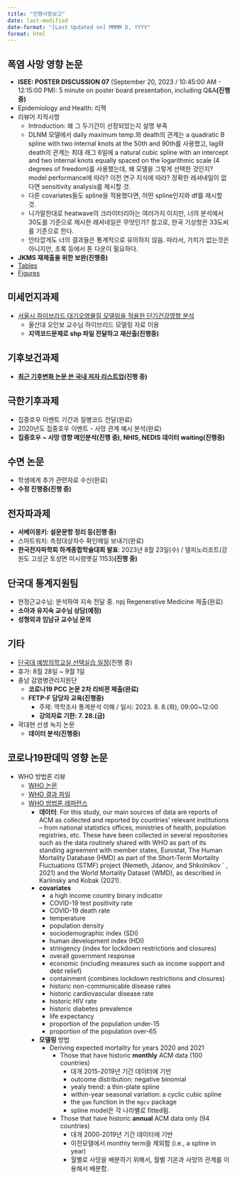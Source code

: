 ```yaml
---
title: "진행사항보고"
date: last-modified
date-format: "[Last Updated on] MMMM D, YYYY"
format: html
---
```


## 폭염 사망 영향 논문
-   **ISEE: POSTER DISCUSSION 07** (September 20, 2023 / 10:45:00 AM - 12:15:00 PM): 5 minute on poster board presentation, including Q&A**(진행 중)**
-   Epidemiology and Health: 리젝
-   리뷰어 지적사항
    -   Introduction: 왜 그 두기간이 선정되었는지 설명 부족
    -   DLNM 모델에서 daily maximum temp.와 death의 관계는 a quadratic B spline with two internal knots at the 50th and 90th를 사용했고, lag와 death의 관계는 최대 래그 6일에 a natural cubic spline with an intercept and two internal knots equally spaced on the logarithmic scale (4 degrees of freedom)를 사용했는데, 왜 모델을 그렇게 선택한 것인지? model performance에 따라? 이전 연구 지식에 따라? 정확한 레셔네일이 없다면 sensitivity analysis를 제시할 것.
    -   다른 covariates들도 spline을 적용했다면, 어떤 spline인지와 df를 제시할 것.
    -   니가말한대로 heatwave의 크라이터리아는 여러가지 이지만, 너의 분석에서 30도를 기준으로 제시한 레셔네일은 무엇인가? 참고로, 한국 기상청은 33도씨를 기준으로 한다.
    -   안타깝게도 너의 결과들은 통계적으로 유의하지 않음. 따라서, 가치가 없는것은 아니지만, 초록 등에서 톤 다운이 필요하다.
-   **JKMS 재제출을 위한 보완(진행중)**
  + [Tables](https://www.dropbox.com/scl/fi/kbupwho4hfwr9iwedq6b9/tables.docx?rlkey=h82ltto306i23vo3k0rmqs5nk&dl=0)
  + [Figures](https://www.dropbox.com/scl/fi/n6ouup84e1f1t8e8f4y8p/figures.pptx?rlkey=p0lubcl5cmkygw0qh63cevn2c&dl=0)

## 미세먼지과제
-   [서울시 하이브리드 대기오염물질 모델링을 적용한 단기건강영향 분석](https://www.dropbox.com/s/eobtjwmbm63w8jm/%EC%84%9C%EC%9A%B8%EC%8B%9C%20%ED%95%98%EC%9D%B4%EB%B8%8C%EB%A6%AC%EB%93%9C%20%EB%8C%80%EA%B8%B0%EC%98%A4%EC%97%BC%EB%AC%BC%EC%A7%88%20%EB%AA%A8%EB%8D%B8%EB%A7%81%EC%9D%84%20%EC%A0%81%EC%9A%A9%ED%95%9C%20%EB%8B%A8%EA%B8%B0%EA%B1%B4%EA%B0%95%EC%98%81%ED%96%A5%20%EB%B6%84%EC%84%9D.pptx?dl=0)
    -   울산대 오인보 교수님 하이브리드 모델링 자료 이용
    - **지역코드문제로 shp 파일 전달하고 재산출(진행중)**

## 기후보건과제
-   **[최근 기후변화 논문 쓴 국내 저자 리스트업](https://www.dropbox.com/s/zsce1r2lld7ym8m/search.xlsx?dl=0)(진행 중)**

## 극한기후과제
-   집중호우 이벤트 기간과 질병코드 전달(완료)
-   2020년도 집중호우 이벤트 - 사망 관계 예시 분석(완료)
- **집중호우 ~ 사망 영향 메인분석(진행 중), NHIS, NEDIS 데이터 waiting(진행중)**

## 수면 논문
-   학생에게 추가 관련자료 수신(완료)
-   **수정 진행중(진행 중)**

## 전자파과제
-   **서베이몽키: 설문문항 정리 등(진행 중)**
-   스마트워치: 측정대상자수 확인메일 보내기(완료)
-   **한국전자파학회 하계종합학술대회 발표**: 2023년 8월 23일(수) / 델피노리조트(강원도 고성군 토성면 미시령옛길 1153)**(진행 중)**

## 단국대 통계지원팀
-   현정근교수님: 분석하여 지속 전달 중. npj Regenerative Medicine 제출(완료)
- **소아과 유지숙 교수님 상담(예정)**
- **성형외과 임남규 교수님 문의**

## 기타
-   [단국대 예방의학교실 선택실습 일정](https://www.dropbox.com/s/f9vvrmn89g0x3jg/2023%20%EB%B3%B8%EA%B3%BC4%ED%95%99%EB%85%84%20%EC%98%88%EB%B0%A9%EC%9D%98%ED%95%99%EA%B3%BC%20%EC%84%A0%ED%83%9D%EC%8B%A4%EC%8A%B5%20%EC%9D%BC%EC%A0%95.hwp?dl=0)(진행 중)
-   휴가: 8월 28일 \~ 9월 1일
-   충남 감염병관리지원단
    -   **코로나19 PCC 논문 2차 리비젼 제출(완료)**
    - **FETP-F 담당자 교육(진행중)**
      + 주제: 역학조사 통계분석 이해 / 일시: 2023. 8. 8.(화), 09:00~12:00
      + **강의자료 기한: 7. 28.(금)**

-   곽대현 선생 녹지 논문
    -   **데이터 분석(진행중)**

## 코로나19판데믹 영향 논문
-   WHO 방법론 리뷰
    -   [WHO 논문](https://www.nature.com/articles/s41586-022-05522-2#Sec6)
    -   [WHO 결과 파일](https://www.who.int/data/sets/global-excess-deaths-associated-with-covid-19-modelled-estimates)
    -   [WHO 방법론 레퍼런스](https://cdn.who.int/media/docs/default-source/world-health-data-platform/covid-19-excessmortality/who_methods_for_estimating_the_excess_mortality_associated_with_the_covid-19_pandemic.pdf?sfvrsn=5a05fa76_2&download=true)
        -   **데이터**: For this study, our main sources of data are reports of ACM as collected and reported by countries' relevant institutions -- from national statistics offices, ministries of health, population registries, etc. These have been collected in several repositories such as the data routinely shared with WHO as part of its standing agreement with member states, Eurostat, The Human Mortality Database (HMD) as part of the Short-Term Mortality Fluctuations (STMF) project (Nemeth, Jdanov, and Shkolnikov ´ , 2021) and the World Mortality Dataset (WMD), as described in Karlinsky and Kobak (2021).
        -   **covariates**
            -   a high income country binary indicator
            -   COVID-19 test positivity rate
            -   COVID-19 death rate
            -   temperature
            -   population density
            -   sociodemographic index (SDI)
            -   human development index (HDI)
            -   stringency (index for lockdown restrictions and closures)
            -   overall government response
            -   economic (including measures such as income support and debt relief)
            -   containment (combines lockdown restrictions and closures)
            -   historic non-communicable disease rates
            -   historic cardiovascular disease rate
            -   historic HIV rate
            -   historic diabetes prevalence
            -   life expectancy
            -   proportion of the population under-15
            -   proportion of the population over-65
        -   **모델링** 방법
            -   Deriving expected mortality for years 2020 and 2021
                -   Those that have historic **monthly** ACM data (100 countries)
                    -   대개 2015-2019년 기간 데이터에 기반
                    -   outcome distribution: negative binomial
                    -   yealy trend: a thin-plate spline
                    -   within-year seasonal variation: a cyclic cubic spline
                    -   the `gam` function in the `mgcv` package
                    -   spline model은 각 나라별로 fitted됨.
                -   Those that have historic **annual** ACM data only (94 countries)
                    -   대개 2000-2019년 기간 데이터에 기반
                    -   이전모델에서 monthly term을 제외함 (i.e., a spline in year)
                    -   월별로 사망을 배분하기 위해서, 월별 기온과 사망의 관계를 이용해서 배분함.
